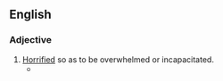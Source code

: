 {{also|horrorstruck}}

==English==

===Adjective===
{{en-adj|head=[[horror]]-[[struck]]}}

# [[horrified|Horrified]] so as to be overwhelmed or incapacitated.
#* {{quote-book|1=en|year=1898|author=H.G. Wells|authorlink=H.G. Wells|title={{w|The War of the Worlds}}|publisher=William Heinemann|location=London|page=99|passage=At sight of these strange, swift, and terrible creatures, the crowd along by the water's edge seemed to me to be for a moment '''horror-struck'''.}}